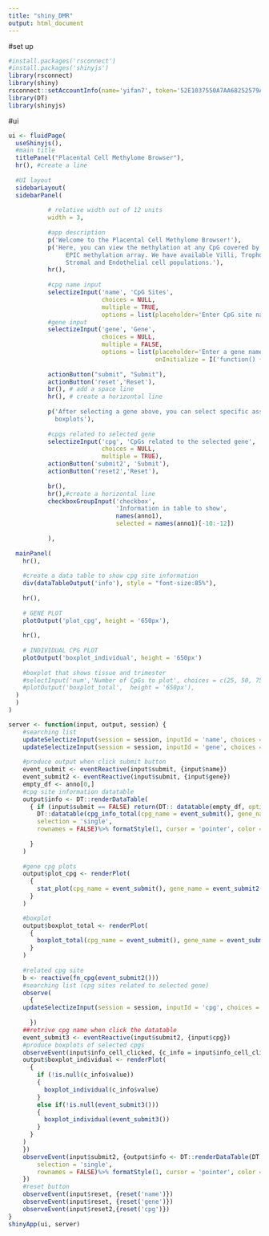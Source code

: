 ```yaml
---
title: "shiny_DMR"
output: html_document
---
```


#set up
```r
#install.packages('rsconnect')
#install.packages('shinyjs')
library(rsconnect)
library(shiny)
rsconnect::setAccountInfo(name='yifan7', token='52E1037550A7AA68252579A98EE8AA38', secret='+NlrJysSVZHa5LQQb9slmYRDXExPfjF0QbxMjUH1')
library(DT)
library(shinyjs)
```

#ui
```r
ui <- fluidPage(
  useShinyjs(),
  #main title
  titlePanel("Placental Cell Methylome Browser"),
  hr(), #create a line
  
  #UI layout
  sidebarLayout(
  sidebarPanel(
          
           # relative width out of 12 units
           width = 3,
       
           #app description
           p('Welcome to the Placental Cell Methylome Browser!'),
           p('Here, you can view the methylation at any CpG covered by the Illumina 
                EPIC methylation array. We have available Villi, Trophoblast, Hofbaeur cells, 
                Stromal and Endothelial cell populations.'),
           hr(),
           
           #cpg name input
           selectizeInput('name', 'CpG Sites', 
                          choices = NULL,
                          multiple = TRUE,
                          options = list(placeholder='Enter CpG site names' )),
           #gene input  
           selectizeInput('gene', 'Gene', 
                          choices = NULL, 
                          multiple = FALSE,
                          options = list(placeholder='Enter a gene name',
                                         onInitialize = I('function() { this.setValue(""); }'))),
           
           actionButton("submit", "Submit"),
           actionButton('reset','Reset'),
           br(), # add a space line
           hr(), # create a horizontal line
           
           p('After selecting a gene above, you can select specific associated-CpGs to display as 
             boxplots'),
           
           #cpgs related to selected gene
           selectizeInput('cpg', 'CpGs related to the selected gene', 
                          choices = NULL,
                          multiple = TRUE),
           actionButton('submit2', 'Submit'),
           actionButton('reset2','Reset'),
           
           br(),
           hr(),#create a horizontal line
           checkboxGroupInput('checkbox', 
                              'Information in table to show', 
                              names(anno1), 
                              selected = names(anno1)[-10:-12])
          
           ), 
  
  mainPanel(
    hr(),
  
    #create a data table to show cpg site information 
    div(dataTableOutput('info'), style = "font-size:85%"),
    
    hr(),
    
    # GENE PLOT
    plotOutput('plot_cpg', height = '650px'),
    
    hr(),
    
    # INDIVIDUAL CPG PLOT
    plotOutput('boxplot_individual', height = '650px')
  
    #boxplot that shows tissue and trimester
    #selectInput('num','Number of CpGs to plot', choices = c(25, 50, 75,100)),
    #plotOutput('boxplot_total',  height = '650px'),
  )
  )
)

server <- function(input, output, session) {
    #searching list
    updateSelectizeInput(session = session, inputId = 'name', choices = cpg$value, server = TRUE)
    updateSelectizeInput(session = session, inputId = 'gene', choices = gene$gene, selected = '',server = TRUE)
      
    #produce output when click submit button
    event_submit <- eventReactive(input$submit, {input$name})
    event_submit2 <- eventReactive(input$submit, {input$gene})
    empty_df <- anno[0,]
    #cpg site information datatable
    output$info <- DT::renderDataTable(
      { if (input$submit == FALSE) return(DT:: datatable(empty_df, options = list(paging = FALSE, searching = FALSE)))
        DT::datatable(cpg_info_total(cpg_name = event_submit(), gene_name = event_submit2())[,input$checkbox, drop = FALSE], options = list(pageLength = 5),
        selection = 'single',
        rownames = FALSE)%>% formatStyle(1, cursor = 'pointer', color = 'blue')
       
      }
    )
    
    #gene cpg plots
    output$plot_cpg <- renderPlot(
      {
        stat_plot(cpg_name = event_submit(), gene_name = event_submit2())
      }
    )

    #boxplot
    output$boxplot_total <- renderPlot(
      { 
        boxplot_total(cpg_name = event_submit(), gene_name = event_submit2(), nrow = (as.numeric(input$num) %/% 7))
      }
    )
    
    #related cpg site
    b <- reactive(fn_cpg(event_submit2()))
    #searching list (cpg sites related to selected gene)
    observe(
      {
    updateSelectizeInput(session = session, inputId = 'cpg', choices = b(), server = TRUE, selected = '')
        
      })
    ##retrive cpg name when click the datatable
    event_submit3 <- eventReactive(input$submit2, {input$cpg})
    #produce boxplots of selected cpgs
    observeEvent(input$info_cell_clicked, {c_info = input$info_cell_clicked
    output$boxplot_individual <- renderPlot(
      {
        if (!is.null(c_info$value))
        {
          boxplot_individual(c_info$value)
        }
        else if(!is.null(event_submit3()))
        {
          boxplot_individual(event_submit3())
        }
      }
    )
    })
    observeEvent(input$submit2, {output$info <- DT::renderDataTable(DT::datatable(cpg_info_total(cpg_name = event_submit(), gene_name = event_submit2())[,input$checkbox, drop = FALSE], options = list(pageLength = 5),
        selection = 'single',
        rownames = FALSE)%>% formatStyle(1, cursor = 'pointer', color = 'blue'))
    })
    #reset button
    observeEvent(input$reset, {reset('name')})
    observeEvent(input$reset, {reset('gene')})
    observeEvent(input$reset2,{reset('cpg')})
}
shinyApp(ui, server)
```

